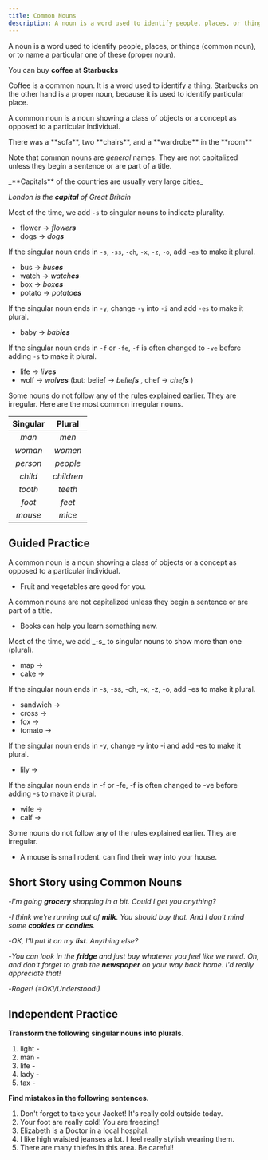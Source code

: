 ```yaml
---
title: Common Nouns
description: A noun is a word used to identify people, places, or things
---
```


A noun is a word used to identify people, places, or things (common noun), or to name a particular one of these (proper noun).

<Callout title="Example">You can buy **coffee** at **Starbucks**</Callout>

<Callout title="Note">
  Coffee is a common noun. It is a word used to identify a thing. Starbucks on the other
  hand is a proper noun, because it is used to identify particular place.
</Callout>

A common noun is a noun showing a class of objects or a concept as opposed to a particular individual.

<Callout title="Example">
  There was a **sofa**, two **chairs**, and a **wardrobe** in the **room**
</Callout>

Note that common nouns are _general_ names. They are not capitalized unless they begin a sentence or are part of a title.

<Callout title="Example">
_**Capitals** of the countries are usually very large cities_

_London is the **capital** of Great Britain_

</Callout>

Most of the time, we add `-s` to singular nouns to indicate plurality.

- flower → _flower**s**_
- dogs → _dog**s**_

If the singular noun ends in `-s`, `-ss`, `-ch`, `-x`, `-z`, `-o`, add `-es` to make it plural.

- bus → _bus**es**_
- watch → _watch**es**_
- box → _box**es**_
- potato → _potato**es**_

If the singular noun ends in `-y`, change `-y` into `-i` and add `-es` to make it plural.

- baby → _bab**ies**_

If the singular noun ends in `-f` or `-fe`, `-f` is often changed to `-ve` before adding `-s` to make it plural.

- life → _li**ves**_
- wolf → _wol**ves**_ (but: belief → _belief**s**_ , chef → _chef**s**_ )

Some nouns do not follow any of the rules explained earlier. They are irregular. Here are the
most common irregular nouns.

| Singular |   Plural   |
| :------: | :--------: |
|  _man_   |   _men_    |
| _woman_  |  _women_   |
| _person_ |  _people_  |
| _child_  | _children_ |
| _tooth_  |  _teeth_   |
|  _foot_  |   _feet_   |
| _mouse_  |   _mice_   |

## Guided Practice

<Callout type="success">
  A common noun is a noun showing a class of objects or a concept as opposed to a
  particular individual.
</Callout>

- Fruit and vegetables are good for you. <Tooltip content="Fruit, vegetables" />

<Callout type="success">
  A common nouns are not capitalized unless they begin a sentence or are part of a title.
</Callout>

- Books can help you learn something new. <Tooltip content="Books" />

<Callout type="success">
  Most of the time, we add _-s_ to singular nouns to show more than one (plural).
</Callout>

- map → <Blank /> <Tooltip content="maps" />
- cake → <Blank /> <Tooltip content="cakes" />

<Callout type="success">
  If the singular noun ends in -s, -ss, -ch, -x, -z, -o, add -es to make it plural.
</Callout>

- sandwich → <Blank /> <Tooltip content="sandwiches" />
- cross → <Blank /> <Tooltip content="crosses" />
- fox → <Blank /> <Tooltip content="foxes" />
- tomato → <Blank /> <Tooltip content="tomatoes" />

<Callout type="success">
  If the singular noun ends in -y, change -y into -i and add -es to make it plural.
</Callout>

- lily → <Blank /> <Tooltip content="lilies" />

<Callout type="success">
  If the singular noun ends in -f or -fe, -f is often changed to -ve before adding -s to
  make it plural.
</Callout>

- wife → <Blank /> <Tooltip content="wives" />
- calf → <Blank /> <Tooltip content="calves" />

<Callout type="success">
  Some nouns do not follow any of the rules explained earlier. They are irregular.
</Callout>

- A mouse is small rodent. <Blank /> can find their way into your house. <Tooltip content="Mice" />

## Short Story using Common Nouns

-_I'm going **grocery** shopping in a bit. Could I get you anything?_

-_I think we're running out of **milk**. You should buy that. And I don't mind some **cookies** or **candies**._

-_OK, I'll put it on my **list**. Anything else?_

-_You can look in the **fridge** and just buy whatever you feel like we need. Oh, and don't forget to grab the **newspaper** on your way back home. I'd really appreciate that!_

-_Roger! (=OK!/Understood!)_

## Independent Practice

**Transform the following singular nouns into plurals.**

1. light - <Blank /> <Tooltip content="lights" />
2. man - <Blank /> <Tooltip content="men" />
3. life - <Blank /> <Tooltip content="lives" />
4. lady - <Blank /> <Tooltip content="ladies" />
5. tax - <Blank /> <Tooltip content="taxes" />

**Find mistakes in the following sentences.**

1. Don't forget to take your Jacket! It's really cold outside today. <Tooltip content="jacket" />
2. Your foot are really cold! You are freezing! <Tooltip content="feet" />
3. Elizabeth is a Doctor in a local hospital. <Tooltip content="doctor" />
4. I like high waisted jeanses a lot. I feel really stylish wearing them. <Tooltip content="jeans" />
5. There are many thiefes in this area. Be careful! <Tooltip content="thieves" />
